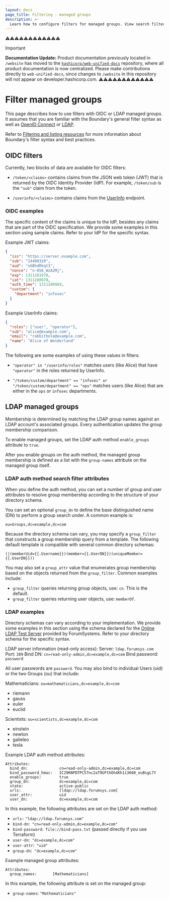 ```yaml
---
layout: docs
page_title: Filtering - managed groups
description: >-
  Learn how to configure filters for managed groups. View search filter attributes and examples of filters for OIDC and LDAP managed groups.
---
```


⚠️⚠️⚠️⚠️⚠️⚠️⚠️⚠️⚠️⚠️⚠️⚠️
> [!IMPORTANT]  
> **Documentation Update:** Product documentation previously located in `/website` has moved to the [`hashicorp/web-unified-docs`](https://github.com/hashicorp/web-unified-docs) repository, where all product documentation is now centralized. Please make contributions directly to `web-unified-docs`, since changes to `/website` in this repository will not appear on developer.hashicorp.com.
⚠️⚠️⚠️⚠️⚠️⚠️⚠️⚠️⚠️⚠️⚠️⚠️

# Filter managed groups

This page describes how to use filters with OIDC or LDAP managed groups. It assumes that you are familiar with the Boundary's general filter syntax as well as [OpenID Connect](https://openid.net/specs/openid-connect-core-1_0.html) or [LDAP](https://ldap.com/ldap-specifications/).

Refer to [Filtering and listing resources](/boundary/docs/filtering) for more information about Boundary's filter syntax and best practices.

## OIDC filters

Currently, two blocks of data are available for OIDC filters:

- `/token/<claims>` contains claims from the JSON web token (JWT) that is returned by the OIDC Identity
  Provider (IdP). For example, `/token/sub` is the `"sub"` claim from the token.

- `/userinfo/<claims>` contains claims from the
  [UserInfo](https://openid.net/specs/openid-connect-core-1_0.html#UserInfo)
  endpoint.

### OIDC examples

The specific content of the claims is unique to the IdP, besides any claims that are part of the OIDC specification.
We provide some examples in this section using sample claims.
Refer to your IdP for the specific syntax.

Example JWT claims:

<CodeBlockConfig hideClipboard>

```json
{
  "iss": "https://server.example.com",
  "sub": "24400320",
  "aud": "s6BhdRkqt3",
  "nonce": "n-0S6_WzA2Mj",
  "exp": 1311281970,
  "iat": 1311280970,
  "auth_time": 1311280969,
  "custom": {
    "department": "infosec"
  }
}
```

</CodeBlockConfig>

Example UserInfo claims:

<CodeBlockConfig hideClipboard>

```json
{
  "roles": ["user", "operator"],
  "sub": "alice@example.com",
  "email": "rabbithole@example.com",
  "name": "Alice of Wonderland"
}
```

</CodeBlockConfig>

The following are some examples of using these values in filters:

- `"operator" in "/userinfo/roles"` matches users (like Alice) that have
  `"operator"` in the roles returned by UserInfo.

- `"/token/custom/department" == "infosec" or "/token/custom/department" == "ops"` matches users (like Alice) that are either in the `ops` or `infosec` departments.

## LDAP managed groups

Membership is determined by matching the LDAP group names against an LDAP account's associated groups.
Every authentication updates the group membership comparison.

To enable managed groups, set the LDAP auth method `enable_groups` attribute to `true`.

After you enable groups on the auth method, the managed group membership is defined as a list with the `group-names` attribute on the managed group itself.

### LDAP auth method search filter attributes

When you define the auth method, you can set a number of group and user attributes to resolve group membership according to the structure of your directory schema.

You can set an optional `group_dn` to define the base distinguished name (DN) to perform a group search under. A common example is:

`ou=Groups,dc=example,dc=com`

Because the directory schema can vary, you may specify a `group_filter` that constructs a group membership query from a template. The following default template is compatible with several common directory schemas:

`(|(memberUid={{.Username}})(member={{.UserDN}})(uniqueMember={{.UserDN}}))`

You may also set a `group_attr` value that enumerates group membership based on the objects returned from the `group_filter`. Common examples include:

- `group_filter` queries returning group objects, use: `cn`. This is the default.
- `group_filter` queries returning user objects, use: `memberOf`.

### LDAP examples

Directory schemas can vary according to your implementation.
We provide some examples in this section using the schema declared for the [Online LDAP Test Server](https://www.forumsys.com/2022/05/10/online-ldap-test-server/) provided by ForumSystems.
Refer to your directory schema for the specific syntax.

LDAP server information (read-only access):
Server: `ldap.forumsys.com  `
Port: `389`
Bind DN: `cn=read-only-admin,dc=example,dc=com`
Bind password: `password`

All user passwords are `password`. You may also bind to individual Users (uid) or the two Groups (ou) that include:

Mathematicians: `ou=mathematicians,dc=example,dc=com`
- riemann
- gauss
- euler
- euclid

Scientists: `ou=scientists,dc=example,dc=com`
- einstein
- newton
- galieleo
- tesla

Example LDAP auth method attributes:

<CodeBlockConfig hideClipboard>

```text
Attributes:
  bind_dn:              cn=read-only-admin,dc=example,dc=com
  bind_password_hmac:   IC29KNPDTPC57nc2aT9UFthOh4Kh1i3660_euBsgL7Y
  enable_groups:        true
  group_dn:             dc=example,dc=com
  state:                active-public
  urls:                 [ldap://ldap.forumsys.com]
  user_attr:            uid
  user_dn:              dc=example,dc=com
```

</CodeBlockConfig>

In this example, the following attributes are set on the LDAP auth method:

- `urls:` `"ldap://ldap.forumsys.com"`
- `bind-dn`:` "cn=read-only-admin,dc=example,dc=com"`
- `bind-password`:` file://bind-pass.txt` (passed directly if you use Terraform)
- `user-dn`:` "dc=example,dc=com"`
- `user-attr`:` "uid"`
- `group-dn`:` "dc=example,dc=com"`

Example managed group attributes:

<CodeBlockConfig hideClipboard>

```text
Attributes:
  group_names:       [Mathematicians]
```

</CodeBlockConfig>

In this example, the following attribute is set on the managed group:

- `group-names`: `"Mathematicians"`